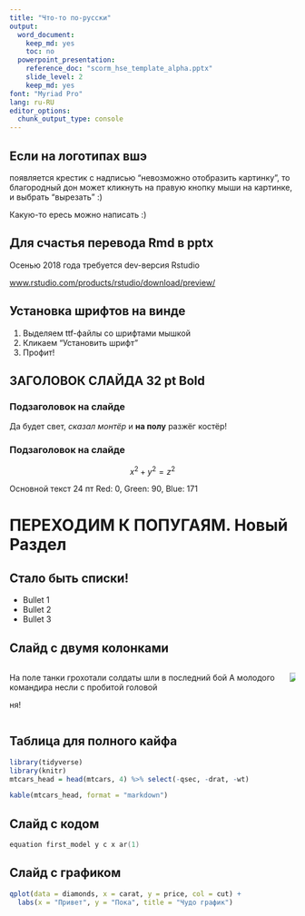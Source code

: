 ```yaml
---
title: "Что-то по-русски"
output: 
  word_document:
    keep_md: yes
    toc: no
  powerpoint_presentation:
    reference_doc: "scorm_hse_template_alpha.pptx"
    slide_level: 2
    keep_md: yes
font: "Myriad Pro"
lang: ru-RU
editor_options: 
  chunk_output_type: console
---
```


## Если на логотипах вшэ

появляется крестик с надписью "невозможно отобразить картинку", 
то благородный дон может кликнуть на правую кнопку мыши на картинке,
и выбрать "вырезать" :)

::: notes
Какую-то ересь можно написать :)
:::

## Для счастья перевода Rmd в pptx

Осенью 2018 года требуется dev-версия Rstudio

[www.rstudio.com/products/rstudio/download/preview/](https://www.rstudio.com/products/rstudio/download/preview/)

## Установка шрифтов на винде

1. Выделяем ttf-файлы со шрифтами мышкой
2. Кликаем "Установить шрифт"
3. Профит!

## ЗАГОЛОВОК СЛАЙДА 32 pt Bold

### Подзаголовок на слайде

Да будет свет, _сказал монтёр_ и **на полу** разжёг костёр!

### Подзаголовок на слайде

$$
x^2 + y^2 = z^2
$$

Основной текст 24 пт
Red: 0, Green: 90, Blue: 171

# ПЕРЕХОДИМ К ПОПУГАЯМ. Новый Раздел

## Стало быть списки!

- Bullet 1
- Bullet 2
- Bullet 3

## Слайд с двумя колонками

:::::::::::::: {.columns}
::: {.column}
На поле танки грохотали
солдаты шли в последний бой
А молодого командира несли 
с пробитой головой

ня!
:::
::: {.column}
![](https://upload.wikimedia.org/wikipedia/ru/7/77/Pikachu.png)
:::
::::::::::::::

## Таблица для полного кайфа

```r
library(tidyverse)
library(knitr)
mtcars_head = head(mtcars, 4) %>% select(-qsec, -drat, -wt)
```

```r
kable(mtcars_head, format = "markdown")
```


## Слайд с кодом

```cpp
equation first_model y c x ar(1)
```

## Слайд с графиком

```r
qplot(data = diamonds, x = carat, y = price, col = cut) +
  labs(x = "Привет", y = "Пока", title = "Чудо график")
```

